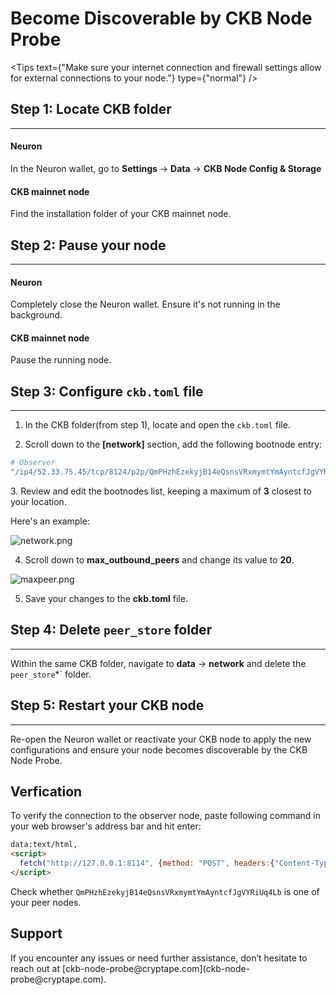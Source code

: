 <MarginContainer top={3.06} />

# Become Discoverable by CKB Node Probe
<MarginContainer top={2} />

<Tips text={"Make sure your internet connection and firewall settings allow for external connections to your node."} type={"normal"} />

<MarginContainer top={2.5} />

## Step 1: Locate CKB folder
<MarginContainer top={0.5} />

---
#### Neuron
In the Neuron wallet, go to **Settings** -> **Data** -> **CKB Node Config & Storage**

#### CKB mainnet node
Find the installation folder of your CKB mainnet node.


<MarginContainer top={2.5} />

## Step 2: Pause your node

<MarginContainer top={0.5} />

---
#### Neuron
Completely close the Neuron wallet. Ensure it's not running in the background.

#### CKB mainnet node
Pause the running node.

<MarginContainer top={2.5} />

## Step 3: Configure `ckb.toml` file

<MarginContainer top={0.5} />

---
1. In the CKB folder(from step 1), locate and open the `ckb.toml` file.

2. Scroll down to the **[network]** section, add the following bootnode entry:

```bash
# Observer
"/ip4/52.33.75.45/tcp/8124/p2p/QmPHzhEzekyjB14eQsnsVRxmymtYmAyntcfJgVYRiUq4Lb",
```

3. Review and edit the bootnodes list, keeping a maximum of **3** closest to your location.

Here's an example:

![network.png](/network.png)

4. Scroll down to **max_outbound_peers** and change its value to **20**.

![maxpeer.png](/maxpeer.png)

5. Save your changes to the **ckb.toml** file.

<MarginContainer top={2.5} />

## Step 4: Delete `peer_store` folder

<MarginContainer top={0.5} />

---
Within the same CKB folder, navigate to **data** -> **network** and delete the `peer_store`*` folder.

<MarginContainer top={2.5} />

## Step 5: Restart your CKB node

<MarginContainer top={0.5} />

---
Re-open the Neuron wallet or reactivate your CKB node to apply the new configurations and ensure your node becomes discoverable by the CKB Node Probe.

<MarginContainer top={4} />



## Verfication

<MarginContainer top={0.5} />

To verify the connection to the observer node, paste following command in your web browser's address bar and hit enter:
```html
data:text/html,
<script>
  fetch("http://127.0.0.1:8114", {method: "POST", headers:{"Content-Type": "application/json"}, body: '{"id":0,"jsonrpc":"2.0","method":"get_peers","params":[]}'}).then(response => response.json()).then(response => document.write(JSON.stringify(response)));
</script>
```
<MarginContainer top={1.5} />

Check whether `QmPHzhEzekyjB14eQsnsVRxmymtYmAyntcfJgVYRiUq4Lb` is one of your peer nodes.

<MarginContainer top={2.5} />

## Support

<MarginContainer top={0.5} />
If you encounter any issues or need further assistance, don’t hesitate to reach out at [ckb-node-probe@cryptape.com](ckb-node-probe@cryptape.com).

<MarginContainer bottom={3} />
